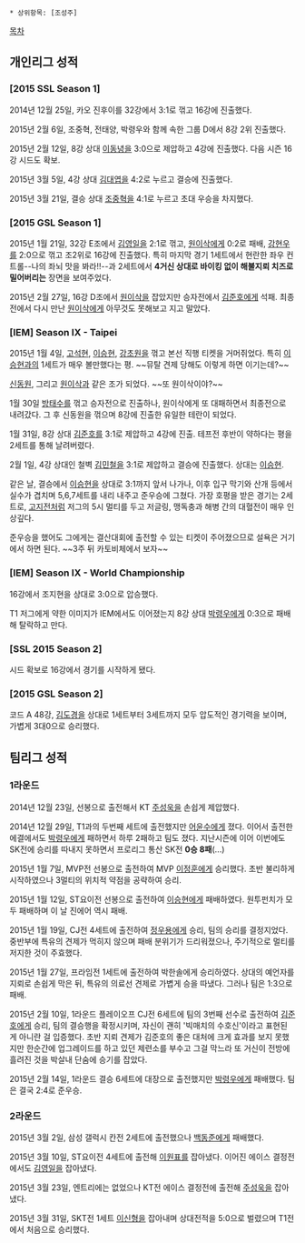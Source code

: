  * 상위항목: [조성주]

[[목차]]
== 개인리그 성적 ==
=== [2015 SSL Season 1] ===
2014년 12월 25일, 카오 진후이를 32강에서 3:1로 꺾고 16강에 진출했다.

2015년 2월 6일, 조중혁, 전태양, 박령우와 함께 속한 그룹 D에서 8강 2위 진출했다.

2015년 2월 12일, 8강 상대 [[이동녕]]을 3:0으로 제압하고 4강에 진출했다. 다음 시즌 16강 시드도 확보.

2015년 3월 5일, 4강 상대 [[김대엽]]을 4:2로 누르고 결승에 진출했다. 

2015년 3월 21일, 결승 상대 [[조중혁]]을 4:1로 누르고 초대 우승을 차지했다.

=== [2015 GSL Season 1] ===
2015년 1월 21일, 32강 E조에서 [[김영일]]을 2:1로 꺾고, [[원이삭]]에게 0:2로 패배, [[강현우]]를 2:0으로 꺾고 조2위로 16강에 진출했다. 특히 마지막 경기 1세트에서 현란한 좌우 컨트롤--나의 좌뇌 맛을 봐라!!--과 2세트에서 '''4거신 상대로 바이킹 없이 해불지뢰 치즈로 밀어버리는''' 장면을 보여주었다.

2015년 2월 27일, 16강 D조에서 [[원이삭]]을 잡았지만 승자전에서 [[김준호]]에게 석패. 최종전에서 다시 만난 [[원이삭]]에게 아무것도 못해보고 지고 말았다.

=== [IEM] Season IX - Taipei ===
2015년 1월 4일, [[고석현]], [[이승현]], [[강초원]]을 꺾고 본선 직행 티켓을 거머쥐었다. 
특히 [[이승현]]과의 1세트가 매우 볼만했다는 평. ~~뮤탈 견제 당해도 이렇게 하면 이기는데?~~

[[신동원]], 그리고 [[원이삭]]과 같은 조가 되었다. ~~또 원이삭이야?~~

1월 30일 [[방태수]]를 꺾고 승자전으로 진출하나, 원이삭에게 또 대패하면서 최종전으로 내려갔다. 그 후 신동원을 꺾으며 8강에 진출한 유일한 테란이 되었다. 

1월 31일, 8강 상대 [[김준호]]를 3:1로 제압하고 4강에 진출. 테프전 후반이 약하다는 평을 2세트를 통해 날려버렸다. 

2월 1일, 4강 상대인 철벽 [[김민철]]을 3:1로 제압하고 결승에 진출했다. 상대는 [[이승현]]. 

같은 날, 결승에서 [[이승현]]을 상대로 3:1까지 앞서 나가나, 이후 입구 막기와 산개 등에서 실수가 겹치며 5,6,7세트를 내리 내주고 준우승에 그쳤다. 가장 호평을 받은 경기는 2세트로, [[고지전]]처럼 저그의 5시 멀티를 두고 저글링, 맹독충과 해병 간의 대혈전이 매우 인상깊다. 

준우승을 했어도 그에게는 결산대회에 출전할 수 있는 티켓이 주어졌으므로 설욕은 거기에서 하면 된다. ~~3주 뒤 카토비체에서 보자~~

=== [IEM] Season IX - World Championship ===
16강에서 조지현을 상대로 3:0으로 압승했다. 

T1 저그에게 약한 이미지가 IEM에서도 이어졌는지 8강 상대 [[박령우]]에게 0:3으로 패배해 탈락하고 만다.

=== [SSL 2015 Season 2] ===
시드 확보로 16강에서 경기를 시작하게 됐다.

=== [2015 GSL Season 2] ===
코드 A 48강, [[김도경]]을 상대로 1세트부터 3세트까지 모두 압도적인 경기력을 보이며, 가볍게 3대0으로 승리했다.

== 팀리그 성적 ==
=== 1라운드 ===
2014년 12월 23일, 선봉으로 출전해서 KT [[주성욱]]을 손쉽게 제압했다.

2014년 12월 29일, T1과의 두번째 세트에 출전했지만 [[어윤수]]에게 졌다. 이어서 출전한 에결에서도 [[박령우]]에게 패하면서 하루 2패하고 팀도 졌다. 지난시즌에 이어 이번에도 SK전에 승리를 따내지 못하면서 프로리그 통산 SK전 '''0승 8패'''(...)

2015년 1월 7일, MVP전 선봉으로 출전하여 MVP [[이정훈]]에게 승리했다. 초반 불리하게 시작하였으나 3멀티의 위치적 약점을 공략하여 승리.

2015년 1월 12일, ST요이전 선봉으로 출전하여 [[이승현]]에게 패배하였다. 원투펀치가 모두 패배하며 이 날 진에어 역시 패배.

2015년 1월 19일, CJ전 4세트에 출전하여 [[정우용]]에게 승리, 팀의 승리를 결정지었다. 중반부에 특유의 견제가 먹히지 않으며 패배 분위기가 드리워졌으나, 주기적으로 멀티를 저지한 것이 주효했다. 

2015년 1월 27일, 프라임전 1세트에 출전하여 박한솔에게 승리하였다. 상대의 예언자를 지뢰로 손쉽게 막은 뒤, 특유의 의료선 견제로 가볍게 승을 따냈다. 그러나 팀은 1:3으로 패배.

2015년 2월 10일, 1라운드 플레이오프 CJ전 6세트에 팀의 3번째 선수로 출전하여 [[김준호(프로게이머)|김준호]]에게 승리, 팀의 결승행을 확정시키며, 자신이 괜히 '빅매치의 수호신'이라고 표현된 게 아니란 걸 입증했다. 초반 지뢰 견제가 김준호의 좋은 대처에 크게 효과를 보지 못했지만 한순간에 업그레이드를 하고 있던 제련소를 부수고 그걸 막느라 또 거신이 전방에 흘려진 것을 박살내 단숨에 승기를 잡았다. 

2015년 2월 14일, 1라운드 결승 6세트에 대장으로 출전했지만 [[박령우]]에게 패배했다. 팀은 결국 2:4로 준우승.

=== 2라운드 ===
2015년 3월 2일, 삼성 갤럭시 칸전 2세트에 출전했으나 [[백동준]]에게 패배했다.

2015년 3월 10일, ST요이전 4세트에 출전해 [[이원표]]를 잡아냈다. 
이어진 에이스 결정전에서도 [[김영일]]을 잡아냈다.

2015년 3월 23일, 엔트리에는 없었으나 KT전 에이스 결정전에 출전해 [[주성욱]]을 잡아냈다. 

2015년 3월 31일, SKT전 1세트 [[이신형]]을 잡아내며 상대전적을 5:0으로 벌렸으며 T1전에서 처음으로 승리했다.

